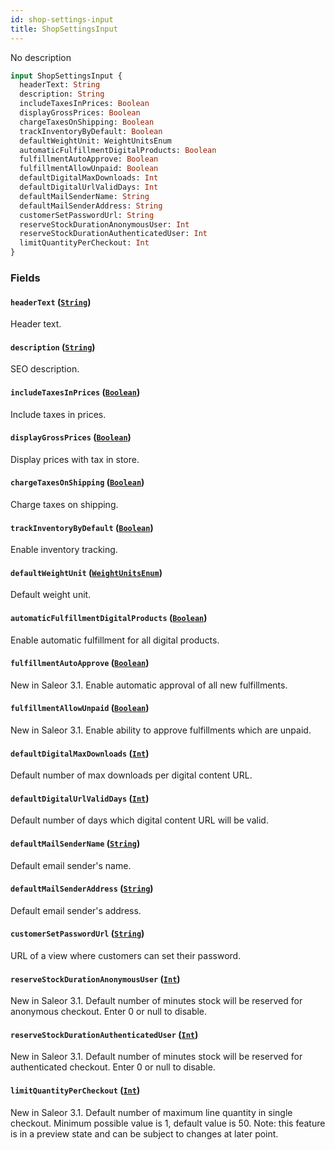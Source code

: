 ```yaml
---
id: shop-settings-input
title: ShopSettingsInput
---
```



No description

```graphql
input ShopSettingsInput {
  headerText: String
  description: String
  includeTaxesInPrices: Boolean
  displayGrossPrices: Boolean
  chargeTaxesOnShipping: Boolean
  trackInventoryByDefault: Boolean
  defaultWeightUnit: WeightUnitsEnum
  automaticFulfillmentDigitalProducts: Boolean
  fulfillmentAutoApprove: Boolean
  fulfillmentAllowUnpaid: Boolean
  defaultDigitalMaxDownloads: Int
  defaultDigitalUrlValidDays: Int
  defaultMailSenderName: String
  defaultMailSenderAddress: String
  customerSetPasswordUrl: String
  reserveStockDurationAnonymousUser: Int
  reserveStockDurationAuthenticatedUser: Int
  limitQuantityPerCheckout: Int
}
```


### Fields

#### `headerText` ([`String`](../../../developer/api-reference/scalars/string))

Header text.


#### `description` ([`String`](../../../developer/api-reference/scalars/string))

SEO description.


#### `includeTaxesInPrices` ([`Boolean`](../../../developer/api-reference/scalars/boolean))

Include taxes in prices.


#### `displayGrossPrices` ([`Boolean`](../../../developer/api-reference/scalars/boolean))

Display prices with tax in store.


#### `chargeTaxesOnShipping` ([`Boolean`](../../../developer/api-reference/scalars/boolean))

Charge taxes on shipping.


#### `trackInventoryByDefault` ([`Boolean`](../../../developer/api-reference/scalars/boolean))

Enable inventory tracking.


#### `defaultWeightUnit` ([`WeightUnitsEnum`](../../../developer/api-reference/enums/weight-units-enum))

Default weight unit.


#### `automaticFulfillmentDigitalProducts` ([`Boolean`](../../../developer/api-reference/scalars/boolean))

Enable automatic fulfillment for all digital products.


#### `fulfillmentAutoApprove` ([`Boolean`](../../../developer/api-reference/scalars/boolean))

New in Saleor 3.1. Enable automatic approval of all new fulfillments.


#### `fulfillmentAllowUnpaid` ([`Boolean`](../../../developer/api-reference/scalars/boolean))

New in Saleor 3.1. Enable ability to approve fulfillments which are unpaid.


#### `defaultDigitalMaxDownloads` ([`Int`](../../../developer/api-reference/scalars/int))

Default number of max downloads per digital content URL.


#### `defaultDigitalUrlValidDays` ([`Int`](../../../developer/api-reference/scalars/int))

Default number of days which digital content URL will be valid.


#### `defaultMailSenderName` ([`String`](../../../developer/api-reference/scalars/string))

Default email sender's name.


#### `defaultMailSenderAddress` ([`String`](../../../developer/api-reference/scalars/string))

Default email sender's address.


#### `customerSetPasswordUrl` ([`String`](../../../developer/api-reference/scalars/string))

URL of a view where customers can set their password.


#### `reserveStockDurationAnonymousUser` ([`Int`](../../../developer/api-reference/scalars/int))

New in Saleor 3.1. Default number of minutes stock will be reserved for anonymous checkout. Enter 0 or null to disable.


#### `reserveStockDurationAuthenticatedUser` ([`Int`](../../../developer/api-reference/scalars/int))

New in Saleor 3.1. Default number of minutes stock will be reserved for authenticated checkout. Enter 0 or null to disable.


#### `limitQuantityPerCheckout` ([`Int`](../../../developer/api-reference/scalars/int))

New in Saleor 3.1. Default number of maximum line quantity in single checkout. Minimum possible value is 1, default value is 50. Note: this feature is in a preview state and can be subject to changes at later point.




